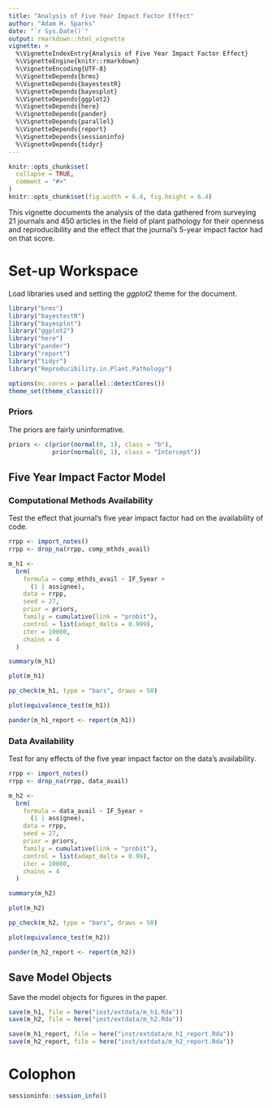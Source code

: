 ```yaml
---
title: "Analysis of Five Year Impact Factor Effect"
author: "Adam H. Sparks"
date: "`r Sys.Date()`"
output: rmarkdown::html_vignette
vignette: >
  %\VignetteIndexEntry{Analysis of Five Year Impact Factor Effect}
  %\VignetteEngine{knitr::rmarkdown}
  %\VignetteEncoding{UTF-8}
  %\VignetteDepends{brms}
  %\VignetteDepends{bayestestR}
  %\VignetteDepends{bayesplot}
  %\VignetteDepends{ggplot2}
  %\VignetteDepends{here}
  %\VignetteDepends{pander}
  %\VignetteDepends{parallel}
  %\VignetteDepends{report}
  %\VignetteDepends{sessioninfo}
  %\VignetteDepends{tidyr}
---
```


```r
knitr::opts_chunk$set(
  collapse = TRUE,
  comment = "#>"
)
knitr::opts_chunk$set(fig.width = 6.4, fig.height = 6.4)
```

This vignette documents the analysis of the data gathered from surveying 21 journals and 450 articles in the field of plant pathology for their openness and reproducibility and the effect that the journal's 5-year impact factor had on that score.

# Set-up Workspace

Load libraries used and setting the *ggplot2* theme for the document.

```r
library("brms")
library("bayestestR")
library("bayesplot")
library("ggplot2")
library("here")
library("pander")
library("report")
library("tidyr")
library("Reproducibility.in.Plant.Pathology")

options(mc.cores = parallel::detectCores())
theme_set(theme_classic())
```

### Priors

The priors are fairly uninformative.

```r
priors <- c(prior(normal(0, 1), class = "b"),
            prior(normal(0, 1), class = "Intercept"))
```

## Five Year Impact Factor Model

### Computational Methods Availability

Test the effect that journal's five year impact factor had on the availability of code.

```r
rrpp <- import_notes()
rrpp <- drop_na(rrpp, comp_mthds_avail)

m_h1 <-
  brm(
    formula = comp_mthds_avail ~ IF_5year +
      (1 | assignee),
    data = rrpp,
    seed = 27,
    prior = priors,
    family = cumulative(link = "probit"),
    control = list(adapt_delta = 0.999),
    iter = 10000,
    chains = 4
  )

summary(m_h1)

plot(m_h1)

pp_check(m_h1, type = "bars", draws = 50)

plot(equivalence_test(m_h1))

pander(m_h1_report <- report(m_h1))
```

### Data Availability

Test for any effects of the five year impact factor on the data's availability.

```r
rrpp <- import_notes()
rrpp <- drop_na(rrpp, data_avail)

m_h2 <-
  brm(
    formula = data_avail ~ IF_5year +
      (1 | assignee),
    data = rrpp,
    seed = 27,
    prior = priors,
    family = cumulative(link = "probit"),
    control = list(adapt_delta = 0.99),
    iter = 10000,
    chains = 4
  )

summary(m_h2)

plot(m_h2)

pp_check(m_h2, type = "bars", draws = 50)

plot(equivalence_test(m_h2))

pander(m_h2_report <- report(m_h2))
```

## Save Model Objects

Save the model objects for figures in the paper.

```r
save(m_h1, file = here("inst/extdata/m_h1.Rda"))
save(m_h2, file = here("inst/extdata/m_h2.Rda"))

save(m_h1_report, file = here("inst/extdata/m_h1_report.Rda"))
save(m_h2_report, file = here("inst/extdata/m_h2_report.Rda"))
```

# Colophon

```r
sessioninfo::session_info()
```
